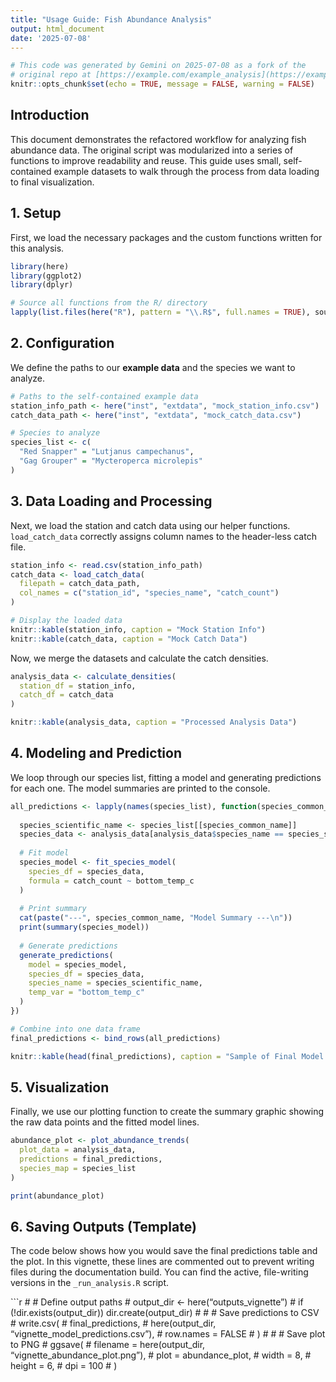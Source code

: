 ```yaml
---
title: "Usage Guide: Fish Abundance Analysis"
output: html_document
date: '2025-07-08'
---
```


```r
# This code was generated by Gemini on 2025-07-08 as a fork of the
# original repo at [https://example.com/example_analysis](https://example.com/example_analysis)
knitr::opts_chunk$set(echo = TRUE, message = FALSE, warning = FALSE)
```

## Introduction

This document demonstrates the refactored workflow for analyzing fish abundance data. The original script was modularized into a series of functions to improve readability and reuse. This guide uses small, self-contained example datasets to walk through the process from data loading to final visualization.

## 1. Setup

First, we load the necessary packages and the custom functions written for this analysis.

```r
library(here)
library(ggplot2)
library(dplyr)

# Source all functions from the R/ directory
lapply(list.files(here("R"), pattern = "\\.R$", full.names = TRUE), source)
```

## 2. Configuration

We define the paths to our **example data** and the species we want to analyze.

```r
# Paths to the self-contained example data
station_info_path <- here("inst", "extdata", "mock_station_info.csv")
catch_data_path <- here("inst", "extdata", "mock_catch_data.csv")

# Species to analyze
species_list <- c(
  "Red Snapper" = "Lutjanus campechanus",
  "Gag Grouper" = "Mycteroperca microlepis"
)
```

## 3. Data Loading and Processing

Next, we load the station and catch data using our helper functions. `load_catch_data` correctly assigns column names to the header-less catch file.

```r
station_info <- read.csv(station_info_path)
catch_data <- load_catch_data(
  filepath = catch_data_path,
  col_names = c("station_id", "species_name", "catch_count")
)

# Display the loaded data
knitr::kable(station_info, caption = "Mock Station Info")
knitr::kable(catch_data, caption = "Mock Catch Data")
```

Now, we merge the datasets and calculate the catch densities.

```r
analysis_data <- calculate_densities(
  station_df = station_info,
  catch_df = catch_data
)

knitr::kable(analysis_data, caption = "Processed Analysis Data")
```

## 4. Modeling and Prediction

We loop through our species list, fitting a model and generating predictions for each one. The model summaries are printed to the console.

```r
all_predictions <- lapply(names(species_list), function(species_common_name) {
  
  species_scientific_name <- species_list[[species_common_name]]
  species_data <- analysis_data[analysis_data$species_name == species_scientific_name, ]
  
  # Fit model
  species_model <- fit_species_model(
    species_df = species_data,
    formula = catch_count ~ bottom_temp_c
  )
  
  # Print summary
  cat(paste("---", species_common_name, "Model Summary ---\n"))
  print(summary(species_model))
  
  # Generate predictions
  generate_predictions(
    model = species_model,
    species_df = species_data,
    species_name = species_scientific_name,
    temp_var = "bottom_temp_c"
  )
})

# Combine into one data frame
final_predictions <- bind_rows(all_predictions)

knitr::kable(head(final_predictions), caption = "Sample of Final Model Predictions")
```

## 5. Visualization

Finally, we use our plotting function to create the summary graphic showing the raw data points and the fitted model lines.

```r
abundance_plot <- plot_abundance_trends(
  plot_data = analysis_data,
  predictions = final_predictions,
  species_map = species_list
)

print(abundance_plot)
```

## 6. Saving Outputs (Template)

The code below shows how you would save the final predictions table and the plot. In this vignette, these lines are commented out to prevent writing files during the documentation build. You can find the active, file-writing versions in the `_run_analysis.R` script.

```r
# # Define output paths
# output_dir <- here("outputs_vignette")
# if (!dir.exists(output_dir)) dir.create(output_dir)
#
# # Save predictions to CSV
# write.csv(
#   final_predictions,
#   here(output_dir, "vignette_model_predictions.csv"),
#   row.names = FALSE
# )
#
# # Save plot to PNG
# ggsave(
#   filename = here(output_dir, "vignette_abundance_plot.png"),
#   plot = abundance_plot,
#   width = 8,
#   height = 6,
#   dpi = 100
# )


